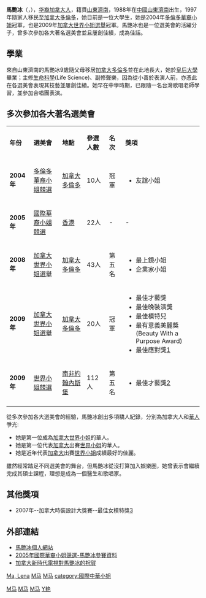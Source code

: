 {{Link style|time=2015-12-11T02:12:35+00:00}}
{{Infobox pageant titleholder
| name         = 馬艷冰
| image        = 
| image_size   = 
| caption      = 
| birth_date   = {{Birth date and age|1987|7|7}}
| birth_place  = {{CHN}}[[山東|山東]][[濟南|濟南]]
| alias        = 
| death_date   = 
| death_place  = 
| hometown     = 
| education    = [[女王大学_(加拿大)|皇后大學]][[學士|學士]]學位
| alma_mater   = 
| occupation   = [[學生|學生]]
| years_active = 2004年至今
| films        = 
| agency       = 
| height       = {{height|m=1.80|precision=0}}<br/>（體重：{{convert|54.1|kg|lb|abbr=on}}）
| eye_color    = 啡色
| hair_color   = 黑色
| measurements = 
| title        = 2009年度[[加拿大世界小姐|加拿大世界小姐]]
| nationalcompetition = 2009年度[[加拿大世界小姐|加拿大世界小姐]]（冠軍）<br>[[2009年度世界小姐|2009年度世界小姐]]（第五名）
}}
'''馬艷冰'''（{{lang-en|Lena Ma Yanbing}}，{{bd|1987年|7月7日|catIdx=M馬}}），[[华裔加拿大人|华裔加拿大人]]，籍貫[[山東|山東]][[濟南|濟南]]，1988年在[[中國|中國]][[山東|山東]][[濟南|濟南]]出生，1997年隨家人移民至[[加拿大|加拿大]][[多倫多|多倫多]]，她目前是一位大學生，她是2004年[[多倫多華裔小姐競選|多倫多華裔小姐]]冠軍，也是2009年[[:en:Miss_World_Canada|加拿大世界小姐選舉]]冠軍。馬艷冰也是一位選美會的活躍分子，曾多次參加各大著名選美會並且屢創佳績，成為佳話。

==學業==
來自山東濟南的馬艷冰9歲隨父母移居[[加拿大|加拿大]][[多倫多|多倫多]]並在此地長大，她於[[女王大学_(加拿大)|皇后大學]]畢業；主修[[生命科學|生命科學]](Life Science)、副修聲樂，因為從小善於表演人前，亦憑此在各選美會表現其技藝並屢創佳績。她早在中學時期，已跟隨一名台灣歌唱老師學習，並參加合唱團表演。

==多次參加各大著名選美會==
{| class="wikitable" style="width:98%; text-align:left;" 
|- style="background:gray; color:white;"
|'''年份'''||'''選美會'''||'''地點''' ||'''參選人數'''||'''名次'''||'''獎項''' 
|-
|'''2004年'''||[[多倫多華裔小姐競選|多倫多華裔小姐競選]]||[[加拿大|加拿大]][[多倫多|多倫多]]||10人||冠軍||
*友誼小姐
|-
|'''2005年'''||[[國際華裔小姐競選|國際華裔小姐競選]]||[[香港|香港]]||22人|| - || -
|-
|'''2008年'''||[[:en:Miss_World_Canada|加拿大世界小姐選舉]]||[[加拿大|加拿大]][[多倫多|多倫多]]||43人||第五名||
*最上鏡小姐
*企業家小姐
|-
|'''2009年'''||[[:en:Miss_World_Canada|加拿大世界小姐選舉]]||[[加拿大|加拿大]][[多倫多|多倫多]]||20人||冠軍||
*最佳才藝獎
*最佳晚裝演獎
*最佳模特兒
*最有意義美麗獎(Beauty With a Purpose Award)
*最佳應對獎[http://www.mingpaotor.com/htm/News/20090323/tah1.htm]
|-
|'''2009年'''||[[世界小姐|世界小姐競選]]||[[南非|南非]][[約翰內斯堡|約翰內斯堡]]||112人||第五名||
*最佳才藝獎[http://www.mingpaovan.com/htm/News/20091213/vab1h.htm]
|-
|}
從多次參加各大選美會的經驗，馬艷冰創出多項驕人紀錄，分別為加拿大人和[[華人|華人]]爭光:
*她是第一位成為[[:en:Miss_World_Canada|加拿大世界小姐]]的華人。
*她是第一位代表[[加拿大|加拿大]]出賽[[世界小姐|世界小姐]]的華人。
*她是近年代表[[加拿大|加拿大]]出賽[[世界小姐|世界小姐]]成績最好的佳麗。

雖然經常踏足不同選美會的舞台，但馬艷冰從沒打算加入娛樂圈，她曾表示會繼續完成其碩士課程，理想是成為一個醫生和歌唱家。

==其他獎項==
*2007年--加拿大時裝設計大獎賽--最佳女模特獎[https://web.archive.org/web/20081203230941/http://www.gcpnews.com/zh-tw/articles/2008-03-06/C1013_20875.html]

==外部連結==
*[https://web.archive.org/web/20100111072809/http://lenama.com/ 馬艷冰個人網站]
*[https://web.archive.org/web/20080921204609/http://tvcity.tvb.com/special/mcip2005/profile/12.html 2005年國際華裔小姐競選-馬艷冰參賽資料]
*[https://web.archive.org/web/20080506141153/http://www.fairchildtv.com/event/ma_yanbing.php 加拿大新時代電視對馬艷冰的祝賀]


{{模板:歷屆世界小姐最高名次華人參赛者}}

[[category:皇后大學校友|Ma, Lena]]
[[Category:华裔加拿大人|M马]]
[[category:多倫多人|M马]]
[[category:濟南人|M马]]
[[Category:多倫多華裔小姐冠軍|M马]]
[[Category:加拿大女性模特兒|M马]]
[[Category:馬姓|Y艳]]
[[category:國際中華小姐|category:國際中華小姐]]